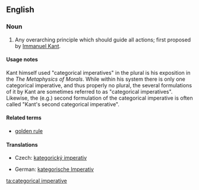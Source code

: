 {{wikipedia}}
==English==

===Noun===
{{en-noun|sg=[[categorical]] [[imperative]]}}

# {{ethics}} Any overarching principle which should guide all actions; first proposed by [[Immanuel Kant]].

====Usage notes====
Kant himself used "categorical imperatives" in the plural is his exposition in the ''The Metaphysics of Morals''. While within his system there is only one categorical imperative, and thus properly no plural, the several formulations of it by Kant are sometimes referred to as "categorical imperatives". Likewise, the (e.g.) second formulation of the categorical imperative is often called "Kant's second categorical imperative".

====Related terms====
* [[golden rule]]

====Translations====
{{trans-top|overarching normative principle}}
* Czech: [[kategorický imperativ]] {{m}}
{{trans-mid}}
* German: [[kategorische Imperativ]] {{m}}
{{trans-bottom}}

[[ta:categorical imperative]]